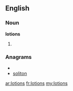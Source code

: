 ==English==

===Noun===
'''lotions'''

# {{plural of|[[lotion]]}}

===Anagrams===
* {{alphagram|ilnoost}}
* [[soliton#English|soliton]]

[[ar:lotions]]
[[fr:lotions]]
[[my:lotions]]